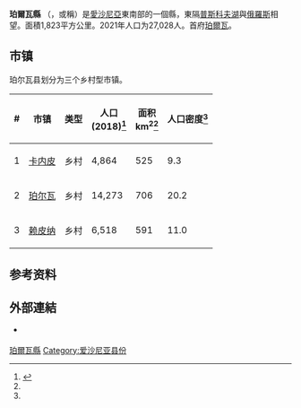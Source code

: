 {{expand|time=2016-03-12T09:11:00+00:00}}
{{Infobox settlement
| name                    = 珀爾瓦縣
| native_name             = Põlva maakond / Põlvamaa
| native_name_lang        = et
| settlement_type         = [[愛沙尼亞行政區劃|县份]]
| image_skyline           = Pikajärve mõisa peahoone2.jpg
| image_caption           = 皮卡耶尔韦庄园
| image_flag              = Põlvamaa_lipp.svg
| flag_size               = 125px
| image_shield            = Põlvamaa_vapp.svg
| shield_size             = 75px
| image_map               = Põlva County in Estonia.svg
| subdivision_type        = [[世界政區索引|国家]]
| subdivision_name        = [[爱沙尼亚|爱沙尼亚]]
| seat_type               = 首府
| seat                    = [[珀爾瓦|珀爾瓦]]
| leader_title            = 
| leader_name             = 
| area_total_km2          = 1823
| area_footnotes          = <ref name="haldus"/>
| population_total        = 24,733
| population_as_of        = 2021年
| population_footnotes    = <ref name="demog"/>
| population_rank         = 
| population_density_km2  = auto
| demographics_type1      = 
| demographics1_footnotes =
| demographics1_title1    = 
| demographics1_info1     = 
| demographics1_title3    = 
| demographics1_info3     = 
| registration_plate      = O
| iso_code                = EE-64
| website                 = {{URL|https://www.polvamaa.ee/}}
| footnotes               =
}}
'''珀爾瓦縣''' （{{lang-et|Põlva maakond}}，或稱{{lang|et|Põlvamaa}}）是[[愛沙尼亞|愛沙尼亞]]東南部的一個縣，東隔[[普斯科夫湖|普斯科夫湖]]與[[俄羅斯|俄羅斯]]相望。面積1,823平方公里。2021年人口为27,028人。首府[[珀爾瓦|珀爾瓦]]。

== 市镇 ==
{{Stack|[[File:Põlva_municipalities_2017.png|thumb]]}}
珀尔瓦县划分为三个乡村型市镇。

{| class="wikitable sortable"
|-
! # !! 市镇 !! 类型 !! 人口<br/>(2018)<ref name=population>{{cite web|title=Elanike demograafiline jaotus maakonniti|url=http://f.ell.ee/failid/kodukas/rahvastik/2018-01-01_rahvastik_netti_.htm|publisher=Kohaliku omavalitsuse portaal|access-date=2018-04-02|language=et|archive-url=https://web.archive.org/web/20190302200029/http://f.ell.ee/failid/kodukas/rahvastik/2018-01-01_rahvastik_netti_.htm|archive-date=2019-03-02}}</ref>!! 面积<br/>km<sup>2</sup><ref name=population/> !! 人口密度<ref name=population/>
|-
|1 || [[卡內皮_(市鎮)|卡内皮]] || 乡村 || 4,864 || 525 || 9.3
|-
|2 || [[珀爾瓦_(市鎮)|珀尔瓦]] || 乡村 || 14,273 || 706 || 20.2
|-
|3 || [[賴皮納_(市鎮)|赖皮纳]] || 乡村 || 6,518 || 591 || 11.0
|}

==参考资料==
{{Reflist|30em|refs=
<ref name="demog">{{cite web | url = https://www.elvl.ee/elanike-arv | title = Elanike demograafiline jaotus KOV-de kaupa | language = et | publisher = Eesti Linnade ja Valdade Liit | date = 2021-01-06 | accessdate = 2021-03-28 | archive-date = 2020-12-05 | archive-url = https://web.archive.org/web/20201205023600/https://www.elvl.ee/elanike-arv | dead-url = no }}</ref>

<ref name="haldus">{{cite web | url = https://haldusreform.fin.ee/static/sites/3/2018/02/ulevaade_omavalitsused_2018.xlsx | title = Ühinenud ja kõikide omavalitsuste ülevaade (sh KOV kontaktandmed ja omavalitsusjuhid) | format = xlsx | language = et | publisher = haldusreform.fin.ee | date = 2018-03 | accessdate = 2021-03-28 | archive-date = 2018-04-02 | archive-url = https://web.archive.org/web/20180402225522/https://haldusreform.fin.ee/static/sites/3/2018/02/ulevaade_omavalitsused_2018.xlsx | dead-url = no }}</ref>
}}

==外部連結==
{{commonscat|Põlva County}}
*{{Official website|https://www.polvamaa.ee/}} {{et icon}}

{{愛沙尼亞縣份}}

[[Category:珀爾瓦縣|]]
[[Category:爱沙尼亚县份|Category:爱沙尼亚县份]]
